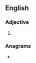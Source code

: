 ==English==

===Adjective===
{{head|en|comparative adjective}}

# {{en-comparative of|buttery}}

===Anagrams===
* {{anagrams|en|a=beeirrttu|retribute}}